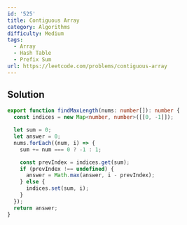 ```yaml
---
id: '525'
title: Contiguous Array
category: Algorithms
difficulty: Medium
tags:
  - Array
  - Hash Table
  - Prefix Sum
url: https://leetcode.com/problems/contiguous-array
---
```


## Solution

```typescript showLineNumbers
export function findMaxLength(nums: number[]): number {
  const indices = new Map<number, number>([[0, -1]]);

  let sum = 0;
  let answer = 0;
  nums.forEach((num, i) => {
    sum += num === 0 ? -1 : 1;

    const prevIndex = indices.get(sum);
    if (prevIndex !== undefined) {
      answer = Math.max(answer, i - prevIndex);
    } else {
      indices.set(sum, i);
    }
  });
  return answer;
}
```
